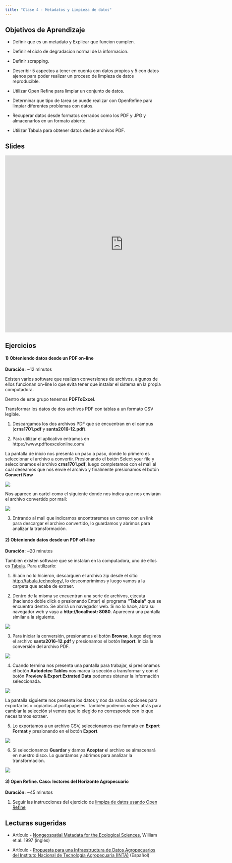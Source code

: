 ```yaml
---
title: "Clase 4 - Metadatos y Limpieza de datos"
---
```


## Objetivos de Aprendizaje

-   Definir que es un metadato y Explicar que funcion cumplen.

-   Definir el ciclo de degradacion normal de la informacion.

-   Definir scrapping.

-   Describir 5 aspectos a tener en cuenta con datos propios y 5 con datos ajenos para poder realizar un proceso de limpieza de datos reproducible.

-   Utilizar Open Refine para limpiar un conjunto de datos.

-   Determinar que tipo de tarea se puede realizar con OpenRefine para limpiar diferentes problemas con datos.

-   Recuperar datos desde formatos cerrados como los PDF y JPG y almacenarlos en un formato abierto.

-   Utilizar Tabula para obtener datos desde archivos PDF.

## Slides

<iframe src="https://docs.google.com/presentation/d/17a0Q3C2_DZiDPzq-L13Nd7MaJRvh1B6dnzFplbFREKs/embed?start=false&amp;loop=false&amp;delayms=3000" frameborder="0" width="760" height="569" allowfullscreen="true" mozallowfullscreen="true" webkitallowfullscreen="true">

</iframe>

## Ejercicios

#### 1) Obteniendo datos desde un PDF on-line

**Duración:** \~12 minutos

Existen varios software que realizan conversiones de archivos, algunos de ellos funcionan on-line lo que evita tener que instalar el sistema en la propia computadora.

Dentro de este grupo tenemos **PDFToExcel**.

Transformar los datos de dos archivos PDF con tablas a un formato CSV legible.

1.  Descargamos los dos archivos PDF que se encuentran en el campus (**crns1701.pdf** y **santa2016-12.pdf**).

2.  Para utilizar el aplicativo entramos en https://www.pdftoexcelonline.com/

La pantalla de inicio nos presenta un paso a paso, donde lo primero es seleccionar el archivo a convertir. Presionando el botón Select your file y seleccionamos el archivo **crns1701.pdf**, luego completamos con el mail al cual deseamos que nos envíe el archivo y finalmente presionamos el botón **Convert Now**

![](img/pdf_converter1.png)

Nos aparece un cartel como el siguiente donde nos indica que nos enviarán el archivo convertido por mail:

![](img/pdf_converter2.png)

3.  Entrando al mail que indicamos encontraremos un correo con un link para descargar el archivo convertido, lo guardamos y abrimos para analizar la transformación.

#### 2) Obteniendo datos desde un PDF off-line

**Duración:** \~20 minutos


También existen software que se instalan en la computadora, uno de ellos es [Tabula](http://tabula.technology/). Para utilizarlo:

1.  Si aún no lo hicieron, descarguen el archivo zip desde el sitio <http://tabula.technology/>, lo descomprimimos y luego vamos a la carpeta que acaba de extraer.

2.  Dentro de la misma se encuentran una serie de archivos, ejecuta (haciendo doble click o presionando Enter) el programa **"Tabula"** que se encuentra dentro. Se abrirá un navegador web. Si no lo hace, abra su navegador web y vaya a **http://localhost: 8080**. Aparecerá una pantalla similar a la siguiente.

![](img/pdf_converter3.png)


3.  Para iniciar la conversión, presionamos el botón **Browse**, luego elegimos el archivo **santa2016-12.pdf** y presionamos el botón **Import**. Inicia la conversión del archivo PDF.

![](img/pdf_converter4.png)

4.  Cuando termina nos presenta una pantalla para trabajar, si presionamos el botón **Autodetec Tables** nos marca la sección a transformar y con el botón **Preview & Export Extrated Data** podemos obtener la información seleccionada.

![](img/pdf_converter5.png)

La pantalla siguiente nos presenta los datos y nos da varias opciones para exportarlos o copiarlos al portapapeles. También podemos volver atrás para cambiar la selección si vemos que lo elegido no corresponde con lo que necesitamos extraer.

5.  Lo exportamos a un archivo CSV, seleccionamos ese formato en **Export Format** y presionando en el botón **Export**.

![](img/pdf_converter6.png)

6.  Si seleccionamos **Guardar** y damos **Aceptar** el archivo se almacenará en nuestro disco. Lo guardamos y abrimos para analizar la transformación.

![](img/pdf_converter7.png)


#### 3) Open Refine. Caso: lectores del Horizonte Agropecuario

**Duración:** \~45 minutos

1)  Seguir las instrucciones del ejercicio de [limpiza de datos usando Open Refine](OpenRefine.qmd)


## Lecturas sugeridas

* Artículo - [Nongeospatial Metadata for the Ecological Sciences.](https://www.researchgate.net/publication/246959596_Nongeospatial_Metadata_for_the_Ecological_Sciences) William et.al. 1997 (inglés)

* Artículo - [Propuesta para una Infraestructura de Datos Agropecuarios del Instituto Nacional de Tecnología Agropecuaria (INTA)](https://inta.gob.ar/sites/default/files/inta_ida_agranda.pdf) (Español)
